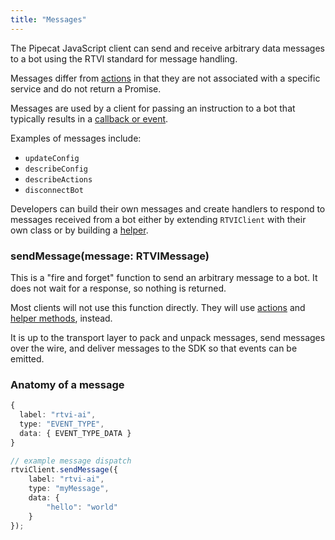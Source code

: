 ```yaml
---
title: "Messages"
---
```


The Pipecat JavaScript client can send and receive arbitrary data messages to a bot using the RTVI standard for message handling.

Messages differ from [actions](./actions) in that they are not associated with a specific service and do not return a Promise.

Messages are used by a client for passing an instruction to a bot that typically results in a [callback or event](./callbacks).

Examples of messages include:

- `updateConfig`
- `describeConfig`
- `describeActions`
- `disconnectBot`

Developers can build their own messages and create handlers to respond to messages received from a bot either by extending `RTVIClient` with their own class or by building a [helper](./helpers/introduction).

### sendMessage(message: RTVIMessage)

This is a "fire and forget" function to send an arbitrary message to a bot. It does not wait for a response, so nothing is returned.

Most clients will not use this function directly. They will use [actions](./actions) and [helper methods](./helpers), instead.

It is up to the transport layer to pack and unpack messages, send messages over the wire, and deliver messages to the SDK so that events can be emitted.

### Anatomy of a message

```typescript
{
  label: "rtvi-ai",
  type: "EVENT_TYPE",
  data: { EVENT_TYPE_DATA }
}

// example message dispatch
rtviClient.sendMessage({
	label: "rtvi-ai",
	type: "myMessage",
	data: {
		"hello": "world"
  	}
});
```
